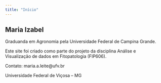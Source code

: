 ```yaml
---
title: "Início"
---
```


## Maria Izabel

Graduanda em Agronomia pela Universidade Federal de Campina Grande.

Este site foi criado como parte do projeto da disciplina Análise e Visualização de dados em Fitopatologia (FIP606).

Contato: maria.a.leite\@ufv.br

Universidade Federal de Viçosa – MG
